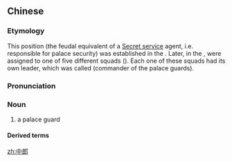==Chinese==
{{zh-forms}}

===Etymology===
This position (the feudal equivalent of a [[w:United States Secret Service|Secret service]] agent, i.e. responsible for palace security) was established in the {{w|Qin Dynasty}}. Later, in the {{w|Han Dynasty}}, {{lang|zh|中郎}} were assigned to one of five different squads ({{zh-l|官*}}). Each one of these squads had its own leader, which was called {{zh-l|中郎將*}} (commander of the palace guards).

===Pronunciation===
{{zh-pron
|m=zhōngláng
|c=zung1 long4
|cat=n
}}

===Noun===
{{zh-noun}}

# {{lb|zh|historical}} a palace guard {{gloss|position title within the old imperial system}}

====Derived terms====
{{zh-der|中郎將}}

{{zh-cat|Job titles in Romance of the Three Kingdoms}}

[[zh:中郎]]
